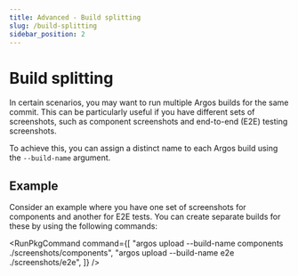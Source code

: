 ```yaml
---
title: Advanced - Build splitting
slug: /build-splitting
sidebar_position: 2
---
```



# Build splitting

In certain scenarios, you may want to run multiple Argos builds for the same commit. This can be particularly useful if you have different sets of screenshots, such as component screenshots and end-to-end (E2E) testing screenshots.

To achieve this, you can assign a distinct name to each Argos build using the `--build-name` argument.

## Example

Consider an example where you have one set of screenshots for components and another for E2E tests. You can create separate builds for these by using the following commands:

<RunPkgCommand
  command={[
    "argos upload --build-name components ./screenshots/components",
    "argos upload --build-name e2e ./screenshots/e2e",
  ]}
/>
